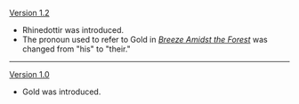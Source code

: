 {{Change History/Header}}
[[Version 1.2]]
* Rhinedottir was introduced.
* The pronoun used to refer to Gold in ''[[Breeze Amidst the Forest]]'' was changed from "his" to "their."
----
[[Version 1.0]]
* Gold was introduced.